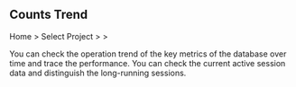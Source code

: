 ## Counts Trend

Home &gt; Select Project &gt; <Cmdname sid="side_analysis" className="uitext" /> &gt; <Cmdname sid="side_dbTrend" className="uitext" />

You can check the operation trend of the key metrics of the database over time and trace the performance. You can check the current active session data and distinguish the long-running sessions.

<ProdImg img='db-count-trend.png' desc='카운트 추이' />

